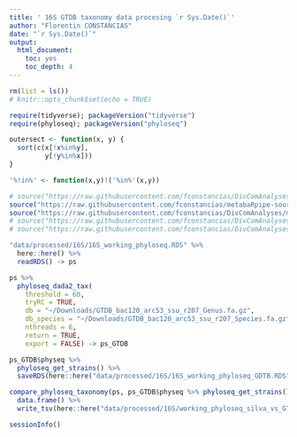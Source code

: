 ```yaml
---
title: ' 16S GTDB taxonomy data procesing `r Sys.Date()`'
author: "Florentin CONSTANCIAS"
date: "`r Sys.Date()`"
output:
  html_document:
    toc: yes
    toc_depth: 4
---
```


```r
rm(list = ls())
# knitr::opts_chunk$set(echo = TRUE)
```

```r
require(tidyverse); packageVersion("tidyverse")
require(phyloseq); packageVersion("phyloseq")
```

```r
outersect <- function(x, y) {
  sort(c(x[!x%in%y],
         y[!y%in%x]))
}

'%!in%' <- function(x,y)!('%in%'(x,y))

# source("https://raw.githubusercontent.com/fconstancias/DivComAnalyses/master/R/phyloseq_taxa_tests.R") 
source("https://raw.githubusercontent.com/fconstancias/metabaRpipe-source/master/Rscripts/functions.R")
source("https://raw.githubusercontent.com/fconstancias/DivComAnalyses/master/R/phyloseq_normalisation.R") 
# source("https://raw.githubusercontent.com/fconstancias/DivComAnalyses/master/R/phyloseq_alpha.R") 
# source("https://raw.githubusercontent.com/fconstancias/DivComAnalyses/master/R/phyloseq_beta.R") 
```


```r
"data/processed/16S/16S_working_phyloseq.RDS" %>% 
  here::here() %>% 
  readRDS() -> ps
```

```r
ps %>% 
  phyloseq_dada2_tax(
    threshold = 60,
    tryRC = TRUE,
    db = "~/Downloads/GTDB_bac120_arc53_ssu_r207_Genus.fa.gz",
    db_species = "~/Downloads/GTDB_bac120_arc53_ssu_r207_Species.fa.gz",
    nthreads = 6,
    return = TRUE,
    export = FALSE) -> ps_GTDB
```

```r
ps_GTDB$physeq %>% 
  phyloseq_get_strains() %>% 
  saveRDS(here::here("data/processed/16S/16S_working_phyloseq_GDTB.RDS"))
```


```r
compare_phyloseq_taxonomy(ps, ps_GTDB$physeq %>% phyloseq_get_strains()) %>% 
  data.frame() %>% 
  write_tsv(here::here("data/processed/16S/working_phyloseq_silva_vs_GTDBtax.tsv"))
```


```r
sessionInfo()
```

